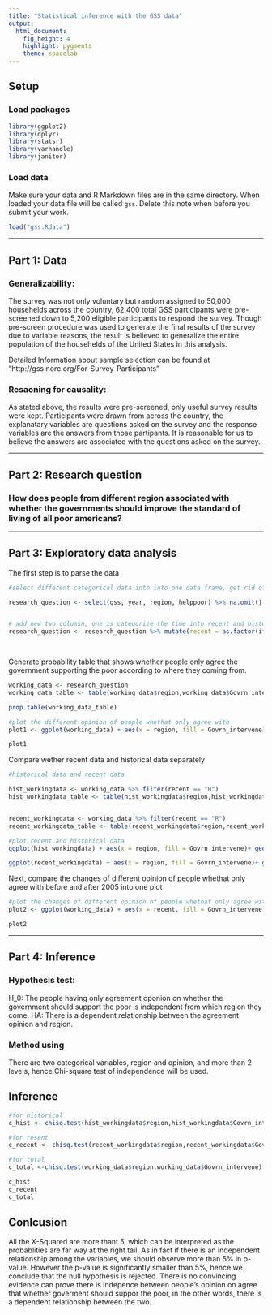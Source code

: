```yaml
---
title: "Statistical inference with the GSS data"
output: 
  html_document: 
    fig_height: 4
    highlight: pygments
    theme: spacelab
---
```


## Setup

### Load packages

```r
library(ggplot2)
library(dplyr)
library(statsr)
library(varhandle)
library(janitor)
```

### Load data

Make sure your data and R Markdown files are in the same directory. When loaded
your data file will be called `gss`. Delete this note when before you submit 
your work. 

```r
load("gss.Rdata")
```



* * *

## Part 1: Data
### Generalizability:

The survey was not only voluntary but random assigned to 50,000 househelds across the country, 62,400 total GSS participants were pre-screened down to 5,200 eligible participants to respond the survey. Though pre-screen procedure was used to generate the final results of the survey due to variable reasons, the result is believed to generalize the entire population of the househelds of the United States in this analysis.


Detailed Information about sample selection can be found at "http://gss.norc.org/For-Survey-Participants"


### Resaoning for causality:

As stated above, the results were pre-screened, only useful survey results were kept. Participants were drawn from across the country, the explanatary variables are questions asked on the survey and the response variables are the answers from those partipants. It is reasonable for us to believe the answers are associated with the questions asked on the survey. 


* * *

## Part 2: Research question
### How does people from different region associated with whether the governments should improve the standard of living of all poor americans?


* * *

## Part 3: Exploratory data analysis

The first step is to parse the data

```r
#select different categorical data into into one data frame, get rid of NA resppnses

research_question <- select(gss, year, region, helppoor) %>% na.omit() 


# add new two columsn, one is categorize the time into recent and historical by year 2005, the other one is to categorize based on whether people only agree with that the government should suppor the poor. 
research_question <- research_question %>% mutate(recent = as.factor(ifelse(year >=2005,"R","H"))) %>% mutate(Govrn_intervene = grepl("Govt Action",helppoor)) 

 
```


Generate probability table that shows whether people only agree the government supporting the poor according to where they coming from.
```r
working_data <- research_question
working_data_table <- table(working_data$region,working_data$Govrn_intervene)

prop.table(working_data_table)

```

```r
#plot the different opinion of people whethat only agree with 
plot1 <- ggplot(working_data) + aes(x = region, fill = Govrn_intervene)+geom_bar(position = 'fill') + labs(x = "Paticipants Regions", y = "Proportion", title = "Impart of Region of Residence on Whether only Agree with the \n Government Should Support the Poor") + scale_fill_discrete(name = "Opinion", labels= c("Only Agree Governemnt Intervene","Self support and agree both self and govt support"))

plot1

```

Compare wether recent data and historical data separately

```r
#historical data and recent data

hist_workingdata <- working_data %>% filter(recent == "H")
hist_workingdata_table <- table(hist_workingdata$region,hist_workingdata$Govrn_intervene)


recent_workingdata <- working_data %>% filter(recent == "R")
recent_workingdata_table <- table(recent_workingdata$region,recent_workingdata$Govrn_intervene)
```


```r
#plot recent and historical data
ggplot(hist_workingdata) + aes(x = region, fill = Govrn_intervene)+ geom_bar(position = 'fill')+labs(title="before 2005")

ggplot(recent_workingdata) + aes(x = region, fill = Govrn_intervene)+ geom_bar(position = 'fill')+labs(title="After 2005")

```


Next, compare the changes of different opinion of people whethat only agree with before and after 2005 into one plot
```r

#plot the changes of different opinion of people whethat only agree with before and after 2005 
plot2 <- ggplot(working_data) + aes(x = recent, fill = Govrn_intervene)+geom_bar(position = 'fill') + labs(x = "Paticipants Regions", y = "Proportion", title = "Impart of Region of Residence on Whether only Agree with the \n Government Should Support the Poor") + scale_fill_discrete(name = "Opinion", labels= c("Only Agree Governemnt Intervene","Self support and agree both self and govt support"))+ facet_grid(.~region)

plot2

```



* * *

## Part 4: Inference
### Hypothesis test:

H_0: The people having only agreement oponion on whether the government should support the poor is independent from which region they come.
HA: There is a dependent relationship between the agreement opinion and region.

### Method using
There are two categorical variables, region and opinion, and more than 2 levels, hence Chi-square test of independence will be used.

## Inference

```r
#for historical
c_hist <- chisq.test(hist_workingdata$region,hist_workingdata$Govrn_intervene)

#for resent
c_recent <- chisq.test(recent_workingdata$region,recent_workingdata$Govrn_intervene)

#for total 
c_total <-chisq.test(working_data$region,working_data$Govrn_intervene)

c_hist
c_recent
c_total
```

## Conlcusion
All the X-Squared are more thant 5, which can be interpreted as the probablities are far way at the right tail. As in fact if there is an independent relationship among the variables, we should observe more than 5% in p-value. However the p-value is significantly smaller than 5%, hence we conclude that the null hypothesis is rejected. There is no convincing evidence can prove there is indepence between people's opinion on agree that whether goverment should suppor the poor, in the other words, there is a dependent relationship between the two.

